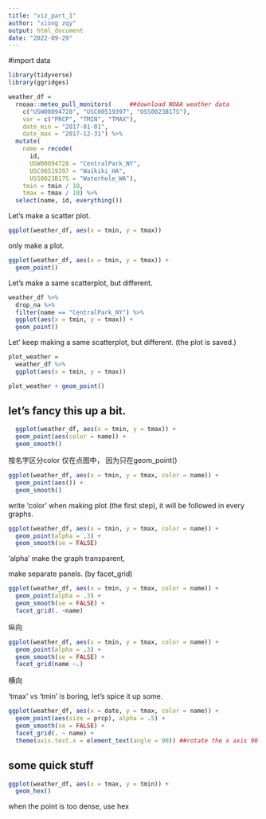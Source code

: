 ```yaml
---
title: "viz_part_1"
author: "xiong zqy"
output: html_document
date: "2022-09-29"
---
```

#import data
```r
library(tidyverse)
library(ggridges)
```

```r
weather_df = 
  rnoaa::meteo_pull_monitors(     ##download NOAA weather data
    c("USW00094728", "USC00519397", "USS0023B17S"),
    var = c("PRCP", "TMIN", "TMAX"), 
    date_min = "2017-01-01",
    date_max = "2017-12-31") %>%
  mutate(
    name = recode(
      id, 
      USW00094728 = "CentralPark_NY", 
      USC00519397 = "Waikiki_HA",
      USS0023B17S = "Waterhole_WA"),
    tmin = tmin / 10,
    tmax = tmax / 10) %>%
  select(name, id, everything())
```

Let's make a scatter plot.

```r
ggplot(weather_df, aes(x = tmin, y = tmax))
```
only make a plot.

```r
ggplot(weather_df, aes(x = tmin, y = tmax)) + 
  geom_point()
```
Let's make a same scatterplot, but different.
```r
weather_df %>%
  drop_na %>% 
  filter(name == "CentralPark_NY") %>%
  ggplot(aes(x = tmin, y = tmax)) + 
  geom_point()
```

Let' keep making a same scatterplot, but different. (the plot is saved.)
```r
plot_weather = 
  weather_df %>%
  ggplot(aes(x = tmin, y = tmax)) 

plot_weather + geom_point()
```

## let's fancy this up a bit.
```r
  ggplot(weather_df, aes(x = tmin, y = tmax)) + 
  geom_point(aes(color = name)) +
  geom_smooth()
```
按名字区分color 仅在点图中， 因为只在geom_point()
```r
ggplot(weather_df, aes(x = tmin, y = tmax, color = name)) + 
  geom_point(aes()) +
  geom_smooth()
```
write 'color' when making plot (the first step), it will be followed in every graphs.
```r
ggplot(weather_df, aes(x = tmin, y = tmax, color = name)) + 
  geom_point(alpha = .3) +
  geom_smooth(se = FALSE)
```
'alpha' make the graph transparent, 

make separate panels. (by facet_grid)
```r
ggplot(weather_df, aes(x = tmin, y = tmax, color = name)) + 
  geom_point(alpha = .3) +
  geom_smooth(se = FALSE) +
  facet_grid(. ~name)
```
纵向

```r
ggplot(weather_df, aes(x = tmin, y = tmax, color = name)) + 
  geom_point(alpha = .3) +
  geom_smooth(se = FALSE) +
  facet_grid(name ~.)
```
横向

'tmax' vs 'tmin' is boring, let's spice it up some.
```r
ggplot(weather_df, aes(x = date, y = tmax, color = name)) + 
  geom_point(aes(size = prcp), alpha = .5) +
  geom_smooth(se = FALSE) + 
  facet_grid(. ~ name) +
  theme(axis.text.x = element_text(angle = 90)) ##rotate the x axis 90'
```

## some quick stuff
```r
ggplot(weather_df, aes(x = tmax, y = tmin)) + 
  geom_hex()
```
when the point is too dense, use hex


